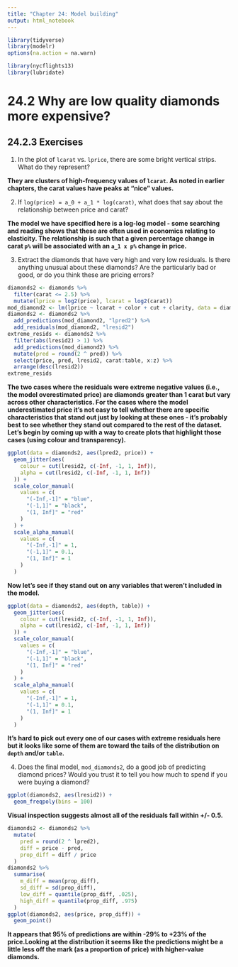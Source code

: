 ```yaml
---
title: "Chapter 24: Model building"
output: html_notebook
---
```


```r
library(tidyverse)
library(modelr)
options(na.action = na.warn)

library(nycflights13)
library(lubridate)
```

# 24.2 Why are low quality diamonds more expensive?

## 24.2.3 Exercises

1. In the plot of `lcarat` vs. `lprice`, there are some bright vertical strips. What do they represent?

**They are clusters of high-frequency values of `lcarat`. As noted in earlier chapters, the carat values have peaks at "nice" values.**

2. If `log(price) = a_0 + a_1 * log(carat)`, what does that say about the relationship between price and carat?

**The model we have specified here is a log-log model - some searching and reading shows that these are often used in economics relating to elasticity. The relationship is such that a given percentage change in carat `p%` will be associated with an `a_1 x p%` change in price.**

3. Extract the diamonds that have very high and very low residuals. Is there anything unusual about these diamonds? Are the particularly bad or good, or do you think these are pricing errors?

```r
diamonds2 <- diamonds %>% 
  filter(carat <= 2.5) %>% 
  mutate(lprice = log2(price), lcarat = log2(carat))
mod_diamond2 <- lm(lprice ~ lcarat + color + cut + clarity, data = diamonds2)
diamonds2 <- diamonds2 %>% 
  add_predictions(mod_diamond2, "lpred2") %>%
  add_residuals(mod_diamond2, "lresid2")
extreme_resids <- diamonds2 %>% 
  filter(abs(lresid2) > 1) %>% 
  add_predictions(mod_diamond2) %>% 
  mutate(pred = round(2 ^ pred)) %>% 
  select(price, pred, lresid2, carat:table, x:z) %>% 
  arrange(desc(lresid2))
extreme_resids
```

**The two cases where the residuals were extreme negative values (i.e., the model overestimated price) are diamonds greater than 1 carat but vary across other characteristics. For the cases where the model underestimated price it's not easy to tell whether there are specific characteristics that stand out just by looking at these ones - it's probably best to see whether they stand out compared to the rest of the dataset. Let's begin by coming up with a way to create plots that highlight those cases (using colour and transparency).**

```r
ggplot(data = diamonds2, aes(lpred2, price)) +
  geom_jitter(aes(
    colour = cut(lresid2, c(-Inf, -1, 1, Inf)),
    alpha = cut(lresid2, c(-Inf, -1, 1, Inf))
  )) +
  scale_color_manual(
    values = c(
      "(-Inf,-1]" = "blue",
      "(-1,1]" = "black",
      "(1, Inf]" = "red"
    )
  ) +
  scale_alpha_manual(
    values = c(
      "(-Inf,-1]" = 1,
      "(-1,1]" = 0.1,
      "(1, Inf]" = 1
    )
  )
```

**Now let's see if they stand out on any variables that weren't included in the model.**

```r
ggplot(data = diamonds2, aes(depth, table)) +
  geom_jitter(aes(
    colour = cut(lresid2, c(-Inf, -1, 1, Inf)),
    alpha = cut(lresid2, c(-Inf, -1, 1, Inf))
  )) +
  scale_color_manual(
    values = c(
      "(-Inf,-1]" = "blue",
      "(-1,1]" = "black",
      "(1, Inf]" = "red"
    )
  ) +
  scale_alpha_manual(
    values = c(
      "(-Inf,-1]" = 1,
      "(-1,1]" = 0.1,
      "(1, Inf]" = 1
    )
  )
```

**It's hard to pick out every one of our cases with extreme residuals here but it looks like some of them are toward the tails of the distribution on `depth` and/or `table`.**

4. Does the final model, `mod_diamonds2`, do a good job of predicting diamond prices? Would you trust it to tell you how much to spend if you were buying a diamond?

```r
ggplot(diamonds2, aes(lresid2)) +
  geom_freqpoly(bins = 100)
```

**Visual inspection suggests almost all of the residuals fall within +/- 0.5.**

```r
diamonds2 <- diamonds2 %>%
  mutate(
    pred = round(2 ^ lpred2),
    diff = price - pred,
    prop_diff = diff / price
  )
diamonds2 %>%
  summarise(
    m_diff = mean(prop_diff),
    sd_diff = sd(prop_diff),
    low_diff = quantile(prop_diff, .025),
    high_diff = quantile(prop_diff, .975)
  )
ggplot(diamonds2, aes(price, prop_diff)) +
  geom_point()
```

**It appears that 95% of predictions are within -29% to +23% of the price.Looking at the distribution it seems like the predictions might be a little less off the mark (as a proportion of price) with higher-value diamonds.**
